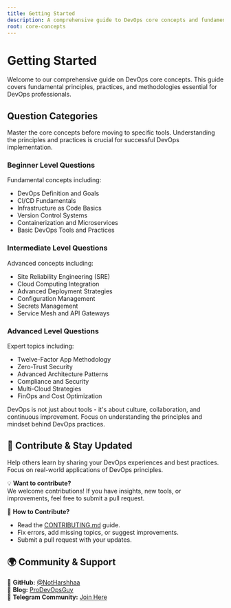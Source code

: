 ```yaml
---
title: Getting Started
description: A comprehensive guide to DevOps core concepts and fundamentals.
root: core-concepts
---
```



# Getting Started

<Callout type="info" title="Overview">
Welcome to our comprehensive guide on DevOps core concepts. This guide covers fundamental principles, practices, and methodologies essential for DevOps professionals.
</Callout>

## Question Categories

<Callout type="tip" title="Learning Path">
Master the core concepts before moving to specific tools. Understanding the principles and practices is crucial for successful DevOps implementation.
</Callout>

### Beginner Level Questions
<InteractiveHoverButton text="Go to Beginner Level" href="./beginner" className="mt-2" />

Fundamental concepts including:
- DevOps Definition and Goals
- CI/CD Fundamentals
- Infrastructure as Code Basics
- Version Control Systems
- Containerization and Microservices
- Basic DevOps Tools and Practices

### Intermediate Level Questions
<InteractiveHoverButton text="Go to Intermediate Level" href="./intermediate" className="mt-2" />

Advanced concepts including:
- Site Reliability Engineering (SRE)
- Cloud Computing Integration
- Advanced Deployment Strategies
- Configuration Management
- Secrets Management
- Service Mesh and API Gateways

### Advanced Level Questions
<InteractiveHoverButton text="Go to Advanced Level" href="./advanced" className="mt-2" />

Expert topics including:
- Twelve-Factor App Methodology
- Zero-Trust Security
- Advanced Architecture Patterns
- Compliance and Security
- Multi-Cloud Strategies
- FinOps and Cost Optimization

<Callout type="warn" title="Important">
DevOps is not just about tools - it's about culture, collaboration, and continuous improvement. Focus on understanding the principles and mindset behind DevOps practices.
</Callout>

## 📢 Contribute & Stay Updated

<Callout type="note" title="Contribution Guidelines">
Help others learn by sharing your DevOps experiences and best practices. Focus on real-world applications of DevOps principles.
</Callout>

💡 **Want to contribute?**  
We welcome contributions! If you have insights, new tools, or improvements, feel free to submit a pull request.  

📌 **How to Contribute?**
- Read the [CONTRIBUTING.md](https://github.com/NotHarshhaa/DevOps-Interview-Questions/blob/master/CONTRIBUTING.md) guide.  
- Fix errors, add missing topics, or suggest improvements.  
- Submit a pull request with your updates.  

## 🌍 Community & Support  

🔗 **GitHub:** [@NotHarshhaa](https://github.com/NotHarshhaa)  
📝 **Blog:** [ProDevOpsGuy](https://blog.prodevopsguy.xyz)  
💬 **Telegram Community:** [Join Here](https://t.me/prodevopsguy)  